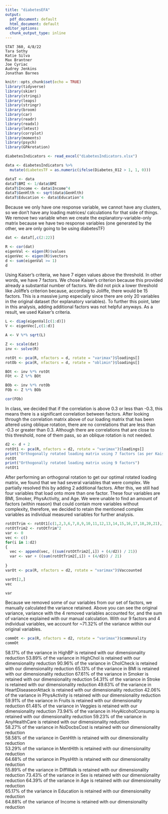 ---
title: "diabetesEFA"
output:
  pdf_document: default
  html_document: default
editor_options: 
  chunk_output_type: inline
---

```
STAT 360, 4/8/22
Tara Sothy
Katie Silva
Max Brantner
Joe Cyriac
Audrey Jenkins
Jonathan Barnes
```

```{r setup, include=FALSE}
knitr::opts_chunk$set(echo = TRUE)
library(tidyverse)
library(skimr)
library(stringi)
library(leaps)
library(stringr)
library(broom)
library(car)
library(readr)
library(readxl)
library(lmtest)
library(corrplot)
library(moments)
library(psych)
library(GPArotation)
```

```{r}
diabetesIndicators <- read_excel("diabetesIndicators.xlsx")
```

```{r}
data <- diabetesIndicators %>%
  mutate(diabetesTF = as.numeric(ifelse(Diabetes_012 > 1, 1, 0)))
```

```{r}
dataT <- data
dataT$BMI <- 1/data$BMI
dataT$Income <- data$Income^4
dataT$GenHlth <- sqrt(data$GenHlth)
dataT$Education <- data$Education^4
```


Because we only have one response variable, we cannot have any clusters, so we don't have any loading matrices/ calculations for that side of things. We remove two variable when we create the explanatory-variable-only matrix because we have two response variables (one generated by the other, we are only going to be using diabetesTF)


```{r}
dat <- dataT[,c(2:22)]

R <- cor(dat)
eigenVal <- eigen(R)$values
eigenVec <- eigen(R)$vectors
d <- sum(eigenVal >= 1)
d
```


Using Kaiser’s criteria, we have 7 eigen values above the threshold. In other words, we have 7 factors. We chose Kaiser’s criterion because this provided already a substantial number of factors. We did not pick a lower threshold like Joliffe’s criterion because, according to Joliffe, there would be 15 factors. This is a massive jump especially since there are only 20 variables in the original dataset (for explanatory variables). To further this point, later in this analysis, adding additional factors was not helpful anyways. As a result, we used Kaiser’s criteria.  


```{r}
L <- diag(eigenVal[c(1:d)])
V <- eigenVec[,c(1:d)]

A <- V %*% sqrt(L)
```


```{r}
Z <- scale(dat)
inv <- solve(R)

rotOt <- pca(R, nfactors = d, rotate = "varimax")$loadings[]
rotOb <- pca(R, nfactors = d, rotate = "oblimin")$loadings[]

BOt <- inv %*% rotOt
FOt <- Z %*% BOt

BOb <- inv %*% rotOb
FOb <- Z %*% BOb

cor(FOb)
```


In class, we decided that if the correlation is above 0.3 or less than -0.3, this means there is a significant correlation between factors. After looking through the correlation matrix above of our loading matrix that has been altered using oblique rotation, there are no correlations that are less than -0.3 or greater than 0.3. Although there are correlations that are close to this threshold, none of them pass, so an oblique rotation is not needed.  


```{r}
d2 <- d + 2
rotOt1 <- pca(R, nfactors = d2, rotate = "varimax")$loadings[]
print("Orthogonally rotated loading matrix using 7 factors (as per Kaiser's criterion)")
rotOt
print("Orthogonally rotated loading matrix using 9 factors")
rotOt1
```


After performing an orthogonal rotation to get our optimal rotated loading matrix, we found that we had several variables that were complex. We partially resolved this by adding 2 additional factors. After this, we still had four variables that load onto more than one factor. These four variables are BMI, Smoker, PhysActivity, and Age. We were unable to find an amount of factors (within reason) that could contain more variables without complexity, therefore, we decided to retain the mentioned complex variables as individual measured variables for further analysis.  


```{r}
rotOtTrim <- rotOt1[c(1,2,3,6,7,8,9,10,11,12,13,14,15,16,17,18,20,21),]
rotOtTrim2 <- rotOtTrim^2
var <- 0
vec <- c()
for(i in 1:d2)
{
  vec <- append(vec, ((sum(rotOtTrim2[,i]) + (4/d2)) / 21))
  var <- var + ((sum(rotOtTrim2[,i]) + (4/d2)) / 21)
  
}
varOt <- pca(R, nfactors = d2, rotate = "varimax")$Vaccounted

varOt[2,]
vec

var
```


Because we removed some of our variables from our set of factors, we manually calculated the variance retained. Above you can see the original variance, variance with the 4 removed variables accounted for, and the sum of variance explained with our manual calculation. With our 9 factors and 4 individual variables, we account for ~71.32% of the variance within our original variables.


```{r}
commOt <- pca(R, nfactors = d2, rotate = "varimax")$communality
commOt
```

58.17% of the variance in HighBP is retained with our dimensionality reduction 
53.89% of the variance in HighChol is retained with our dimensionality reduction 
90.96% of the variance in CholCheck is retained with our dimensionality reduction 
65.13% of the variance in BMI is retained with our dimensionality reduction 
67.61% of the variance in Smoker is retained with our dimensionality reduction 
54.31% of the variance in Stroke is retained with our dimensionality reduction 
49.63% of the variance in HeartDiseaseorAttack is retained with our dimensionality reduction 
42.06% of the variance in PhysActivity is retained with our dimensionality reduction 
59.91% of the variance in Fruits is retained with our dimensionality reduction 
61.48% of the variance in Veggies is retained with our dimensionality reduction 
73.94% of the variance in HvyAlcoholConsump is retained with our dimensionality reduction 
59.23% of the variance in AnyHealthCare is retained with our dimensionality reduction  
58.27% of the variance in NoDocbsCost is retained with our dimensionality reduction           
58.58% of the variance in GenHlth is retained with our dimensionality reduction             
53.29% of the variance in MentHlth is retained with our dimensionality reduction            
64.68% of the variance in PhysHlth is retained with our dimensionality reduction  
55.89% of the variance in DiffWalk is retained with our dimensionality reduction 
73.43% of the variance in Sex is retained with our dimensionality reduction 
64.39% of the variance in Age is retained with our dimensionality reduction         
65.17% of the variance in Education is retained with our dimensionality reduction             
64.88% of the variance of Income is retained with our dimensionality reduction 

```{r}

```



